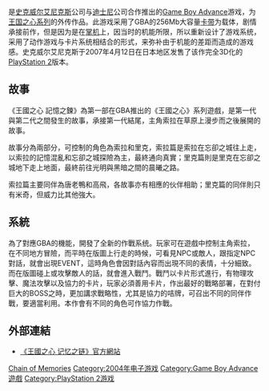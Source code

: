{{noteTA
| G1=Games
| G2=Square Enix
}}
{{Infobox VG
| title =王国之心 记忆之链
| image =
| caption =
| japanese =キングダム ハーツ:チェイン オブ メモリーズ
| english = Kingdom Hearts: Chain of Memories
| original =
| genre = [[动作角色扮演游戏|动作角色扮演]]
| platform = [[Game_Boy_Advance|Game Boy Advance]]、[[PlayStation_2|PlayStation 2]]
| developer = [[史克威尔艾尼克斯|史克威尔艾尼克斯]]、{{le|Jupiter (公司)|Jupiter Corporation|Jupiter}}
| publisher = [[史克威尔艾尼克斯|史克威尔艾尼克斯]]
| license =
| series = [[王國之心系列|王國之心系列]]
| engine =
| version =
| modes = [[單人電子遊戲|單人]]
| released ='''Game Boy Advance'''{{Vgrelease|JP|2004年11月11日|NA|2004年12月7日|EU|2005年5月6日}}'''PlayStation 2'''{{Vgrelease|JP|2007年4月12日|NA|2008年12月2日}}
| media =
| onlinegame =
| requirements =
| input =
| etc =
}}

{{vgname|王国之心 记忆之链|ja=キングダム ハーツチェイン オブ メモリーズ|en=Kingdom Hearts: Chain of Memories}}是[[史克威尔艾尼克斯|史克威尔艾尼克斯]]公司与[[迪士尼|迪士尼]]公司合作推出的[[Game_Boy_Advance|Game Boy Advance]]游戏，为[[王国之心系列|王国之心系列]]的外传作品。此游戏采用了GBA的256Mb大容量[[卡带|卡带]]为载体，剧情承接前作，但是因为是在[[掌机|掌机]]上，因当时的机能所限，所以重新设计了游戏系统，采用了动作游戏与卡片系统相结合的形式，来弥补由于机能的差距而造成的游戏感。史克威尔艾尼克斯于2007年4月12日在日本地区发售了该作完全3D化的[[PlayStation_2|PlayStation 2]]版本。

==故事==
《王國之心 記憶之鍊》為第一部在GBA推出的《王國之心》系列遊戲，是第一代與第二代之間發生的故事，承接第一代結尾，主角索拉在草原上漫步而之後展開的故事。

故事分為兩部分，可控制的角色為索拉和里克，索拉篇是索拉在忘卻之城往上走，以索拉的記憶混亂和忘卻之城探險為主，最終通向真實；里克篇則是里克在忘卻之城地下走上地面，最終前往光明與黑暗之間的晨曦之路。

索拉篇主要同伴為唐老鴨和高飛，各故事亦有相應的伙伴相助；里克篇的同伴則只有米奇，但威力比其他強大。

==系統==
為了對應GBA的機能，開發了全新的作戰系统。玩家可在遊戲中控制主角索拉，在不同地方冒險，而平時在版圖上行走的時候，可看見NPC或敵人，跟指定NPC對話，就會出現EVENT，這時角色會因對話內容而出現不同的表情，十分細致。而在版圖碰上或攻擊敵人的話，就會進入戰鬥。戰鬥以卡片形式進行，有物理攻擊、魔法攻擊以及協力的卡片，玩家必須善用卡片，作出最好的戰略部署，在對付巨大的BOSS之時，更加講求戰略性，尤其是協力的咭牌，可召出不同的同伴作戰，要適當利用。本作會有不同的角色可作協力作戰。

== 外部連結 ==
* [http://www.square-enix.co.jp/games/gba/khcom/ 《王國之心 记忆之链》官方網站] {{Wayback|url=http://www.square-enix.co.jp/games/gba/khcom/ |date=20130915063740 }}{{ja}}

{{王國之心系列}}

{{DEFAULTSORT:Kingdom Hearts: Chain of Memories}}
[[Category:王國之心系列電子遊戲|Chain of Memories]]
[[Category:2004年电子游戏|Category:2004年电子游戏]]
[[Category:Game_Boy_Advance遊戲|Category:Game Boy Advance遊戲]]
[[Category:PlayStation_2游戏|Category:PlayStation 2游戏]]
